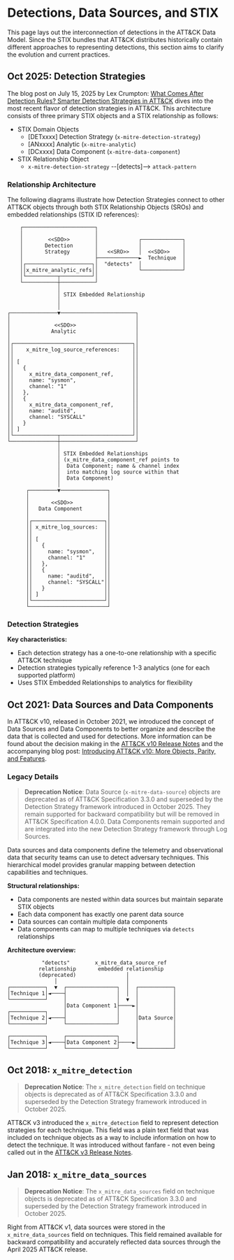 
# Detections, Data Sources, and STIX

This page lays out the interconnection of detections in the ATT&CK Data Model.
Since the STIX bundles that ATT&CK distributes historically contain different approaches to representing detections,
this section aims to clarify the evolution and current practices.

## Oct 2025: Detection Strategies

The blog post on July 15, 2025 by Lex Crumpton:
[What Comes After Detection Rules? Smarter Detection Strategies in ATT&CK](https://medium.com/mitre-attack/smarter-detection-strategies-in-attack-7e6738fec31f)
dives into the most recent flavor of detection strategies in ATT&CK.
This architecture consists of three primary STIX objects and a STIX relationship as follows:

- STIX Domain Objects
  - [DETxxxx] Detection Strategy (`x-mitre-detection-strategy`)
  - [ANxxxx] Analytic (`x-mitre-analytic`)
  - [DCxxxx] Data Component (`x-mitre-data-component`)
- STIX Relationship Object
  - `x-mitre-detection-strategy` --[detects]--> `attack-pattern`

### Relationship Architecture

The following diagrams illustrate how Detection Strategies connect to other ATT&CK objects through both STIX Relationship Objects (SROs)
and embedded relationships (STIX ID references):

```text
    ┌───────────────────────┐
    │                       │
    │        <<SDO>>        │             ┌─────────────┐
    │       Detection       │             │             │
    │       Strategy        │   <<SRO>>   │  <<SDO>>    │
    │                       ├─────────────►  Technique  │
    │┌─────────────────────┐│  "detects"  │             │
    ││x_mitre_analytic_refs││             └─────────────┘
    │└──────────┬──────────┘│
    └───────────┼───────────┘
                │
                │ STIX Embedded Relationship
                │
                │
┌───────────────▼────────────────────────┐
│                                        │
│              <<SDO>>                   │
│             Analytic                   │
│                                        │
│┌──────────────────────────────────────┐│
││    x_mitre_log_source_references:    ││
││                                      ││
││ [                                    ││
││   {                                  ││
││     x_mitre_data_component_ref,      ││
││     name: "sysmon",                  ││
││     channel: "1"                     ││
││   },                                 ││
││   {                                  ││
││     x_mitre_data_component_ref,      ││
││     name: "auditd",                  ││
││     channel: "SYSCALL"               ││
││   }                                  ││
││ ]                                    ││
│└──────────────┬───────────────────────┘│
└───────────────┼────────────────────────┘
                │
                │ STIX Embedded Relationships
                │ (x_mitre_data_component_ref points to
                │  Data Component; name & channel index
                │  into matching log source within that
                │  Data Component)
                │
      ┌─────────▼───────────────┐
      │                         │
      │       <<SDO>>           │
      │   Data Component        │
      │                         │
      │┌───────────────────────┐│
      ││ x_mitre_log_sources:  ││
      ││                       ││
      ││ [                     ││
      ││   {                   ││
      ││     name: "sysmon",   ││
      ││     channel: "1"      ││
      ││   },                  ││
      ││   {                   ││
      ││     name: "auditd",   ││
      ││     channel: "SYSCALL"││
      ││   }                   ││
      ││ ]                     ││
      │└───────────────────────┘│
      └─────────────────────────┘
```

### Detection Strategies

**Key characteristics:**

- Each detection strategy has a one-to-one relationship with a specific ATT&CK technique
- Detection strategies typically reference 1-3 analytics (one for each supported platform)
- Uses STIX Embedded Relationships to analytics for flexibility

## Oct 2021: Data Sources and Data Components

In ATT&CK v10, released in October 2021, we introduced the concept of Data Sources and Data Components
to better organize and describe the data that is collected and used for detections.
More information can be found about the decision making in the
[ATT&CK v10 Release Notes](https://attack.mitre.org/resources/updates/updates-october-2021/) and
the accompanying blog post: [Introducing ATT&CK v10: More Objects, Parity, and Features](https://medium.com/mitre-attack/introducing-attack-v10-7743870b37e3).

### Legacy Details

> **Deprecation Notice**: Data Source (`x-mitre-data-source`) objects are deprecated as of ATT&CK Specification 3.3.0
> and superseded by the Detection Strategy framework introduced in October 2025.
> They remain supported for backward compatibility but will be removed in ATT&CK Specification 4.0.0.
> Data Components remain supported and are integrated into the new Detection Strategy framework through Log Sources.

Data sources and data components define the telemetry and observational data that security teams can use to detect adversary techniques. This hierarchical model provides granular mapping between detection capabilities and techniques.

**Structural relationships:**

- Data components are nested within data sources but maintain separate STIX objects
- Each data component has exactly one parent data source
- Data sources can contain multiple data components
- Data components can map to multiple techniques via `detects` relationships

**Architecture overview:**

```
           "detects"        x_mitre_data_source_ref
          relationship       embedded relationship
          (deprecated)                │
               │                      │
┌───────────┐  ▼  ┌────────────────┐  │  ┌───────────┐
│Technique 1│◄────┤                │  │  │           │
└───────────┘     │                │  ▼  │           │
                  │Data Component 1├────►│           │
┌───────────┐     │                │     │           │
│Technique 2│◄────┤                │     │Data Source│
└───────────┘     └────────────────┘     │           │
                                         │           │
┌───────────┐     ┌────────────────┐     │           │
│Technique 3│◄────┤Data Component 2├────►│           │
└───────────┘     └────────────────┘     └───────────┘
```

## Oct 2018: `x_mitre_detection`

> **Deprecation Notice**: The `x_mitre_detection` field on technique objects is deprecated as of ATT&CK Specification 3.3.0
> and superseded by the Detection Strategy framework introduced in October 2025.

ATT&CK v3 introduced the `x_mitre_detection` field to represent detection strategies for each technique.
This field was a plain text field that was included on technique objects as a way to include information on how to detect the technique.
It was introduced without fanfare - not even being called out in the [ATT&CK v3 Release Notes](https://attack.mitre.org/resources/updates/updates-october-2018/).

## Jan 2018: `x_mitre_data_sources`

> **Deprecation Notice**: The `x_mitre_data_sources` field on technique objects is deprecated as of ATT&CK Specification 3.3.0
> and superseded by the Detection Strategy framework introduced in October 2025.

Right from ATT&CK v1, data sources were stored in the `x_mitre_data_sources` field on techniques.
This field remained available for backward compatibility and accurately reflected data sources through the April 2025 ATT&CK release.
